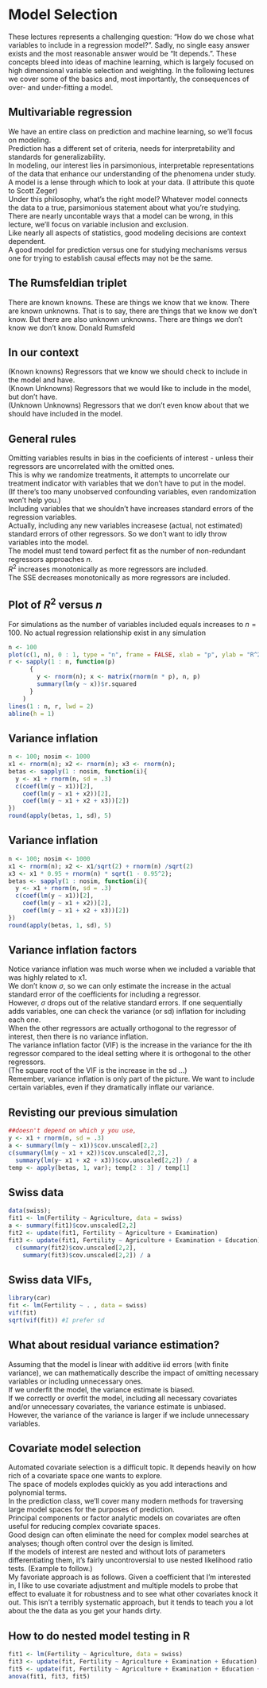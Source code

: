 # Model Selection 

These lectures represents a challenging question: "How do we chose what variables to include in a regression model?". Sadly, no single easy answer exists and the most reasonable answer would be "It depends.". These concepts bleed into ideas of machine learning, which is largely focused on high dimensional variable selection and weighting. In the following lectures we cover some of the basics and, most importantly, the consequences of over- and under-fitting a model.

## Multivariable regression

We have an entire class on prediction and machine learning, so we'll focus on modeling.  
Prediction has a different set of criteria, needs for interpretability and standards for generalizability.  
In modeling, our interest lies in parsimonious, interpretable representations of the data that enhance our understanding of the phenomena under study.  
A model is a lense through which to look at your data. (I attribute this quote to Scott Zeger)  
Under this philosophy, what's the right model? Whatever model connects the data to a true, parsimonious statement about what you're studying.  
There are nearly uncontable ways that a model can be wrong, in this lecture, we'll focus on variable inclusion and exclusion.  
Like nearly all aspects of statistics, good modeling decisions are context dependent.  
A good model for prediction versus one for studying mechanisms versus one for trying to establish causal effects may not be the same.  

## The Rumsfeldian triplet

There are known knowns. These are things we know that we know. There are known unknowns. That is to say, there are things that we know we don't know. But there are also unknown unknowns. There are things we don't know we don't know. Donald Rumsfeld  

## In our context  

(Known knowns) Regressors that we know we should check to include in the model and have.  
(Known Unknowns) Regressors that we would like to include in the model, but don't have.  
(Unknown Unknowns) Regressors that we don't even know about that we should have included in the model.  

## General rules

Omitting variables results in bias in the coeficients of interest - unless their regressors are uncorrelated with the omitted ones.  
This is why we randomize treatments, it attempts to uncorrelate our treatment indicator with variables that we don't have to put in the model.  
(If there's too many unobserved confounding variables, even randomization won't help you.)  
Including variables that we shouldn't have increases standard errors of the regression variables.  
Actually, including any new variables increasese (actual, not estimated) standard errors of other regressors. So we don't want to idly throw variables into the model.  
The model must tend toward perfect fit as the number of non-redundant regressors approaches $n$.  
$R^2$ increases monotonically as more regressors are included.  
The SSE decreases monotonically as more regressors are included.  

## Plot of $R^2$ versus $n$

For simulations as the number of variables included equals increases to $n=100$. No actual regression relationship exist in any simulation

```r
n <- 100
plot(c(1, n), 0 : 1, type = "n", frame = FALSE, xlab = "p", ylab = "R^2")
r <- sapply(1 : n, function(p)
      {
        y <- rnorm(n); x <- matrix(rnorm(n * p), n, p)
        summary(lm(y ~ x))$r.squared 
      }
    )
lines(1 : n, r, lwd = 2)
abline(h = 1)
```

## Variance inflation
```r
n <- 100; nosim <- 1000
x1 <- rnorm(n); x2 <- rnorm(n); x3 <- rnorm(n); 
betas <- sapply(1 : nosim, function(i){
  y <- x1 + rnorm(n, sd = .3)
  c(coef(lm(y ~ x1))[2], 
    coef(lm(y ~ x1 + x2))[2], 
    coef(lm(y ~ x1 + x2 + x3))[2])
})
round(apply(betas, 1, sd), 5)
```

## Variance inflation
```r
n <- 100; nosim <- 1000
x1 <- rnorm(n); x2 <- x1/sqrt(2) + rnorm(n) /sqrt(2)
x3 <- x1 * 0.95 + rnorm(n) * sqrt(1 - 0.95^2); 
betas <- sapply(1 : nosim, function(i){
  y <- x1 + rnorm(n, sd = .3)
  c(coef(lm(y ~ x1))[2], 
    coef(lm(y ~ x1 + x2))[2], 
    coef(lm(y ~ x1 + x2 + x3))[2])
})
round(apply(betas, 1, sd), 5)
```

## Variance inflation factors

Notice variance inflation was much worse when we included a variable that was highly related to x1.  
We don't know $\sigma$, so we can only estimate the increase in the actual standard error of the coefficients for including a regressor.  
However, $\sigma$ drops out of the relative standard errors. If one sequentially adds variables, one can check the variance (or sd) inflation for including each one.  
When the other regressors are actually orthogonal to the regressor of interest, then there is no variance inflation.  
The variance inflation factor (VIF) is the increase in the variance for the ith regressor compared to the ideal setting where it is orthogonal to the other regressors.  
(The square root of the VIF is the increase in the sd ...)  
Remember, variance inflation is only part of the picture. We want to include certain variables, even if they dramatically inflate our variance.  

## Revisting our previous simulation
```r
##doesn't depend on which y you use,
y <- x1 + rnorm(n, sd = .3)
a <- summary(lm(y ~ x1))$cov.unscaled[2,2]
c(summary(lm(y ~ x1 + x2))$cov.unscaled[2,2],
  summary(lm(y~ x1 + x2 + x3))$cov.unscaled[2,2]) / a
temp <- apply(betas, 1, var); temp[2 : 3] / temp[1]
```

## Swiss data
```r
data(swiss); 
fit1 <- lm(Fertility ~ Agriculture, data = swiss)
a <- summary(fit1)$cov.unscaled[2,2]
fit2 <- update(fit1, Fertility ~ Agriculture + Examination)
fit3 <- update(fit1, Fertility ~ Agriculture + Examination + Education)
  c(summary(fit2)$cov.unscaled[2,2],
    summary(fit3)$cov.unscaled[2,2]) / a 
```

## Swiss data VIFs,
```r
library(car)
fit <- lm(Fertility ~ . , data = swiss)
vif(fit)
sqrt(vif(fit)) #I prefer sd 
```

## What about residual variance estimation?

Assuming that the model is linear with additive iid errors (with finite variance), we can mathematically describe the impact of omitting necessary variables or including unnecessary ones.  
If we underfit the model, the variance estimate is biased.  
If we correctly or overfit the model, including all necessary covariates and/or unnecessary covariates, the variance estimate is unbiased.  
However, the variance of the variance is larger if we include unnecessary variables.  

## Covariate model selection

Automated covariate selection is a difficult topic. It depends heavily on how rich of a covariate space one wants to explore.  
The space of models explodes quickly as you add interactions and polynomial terms.  
In the prediction class, we'll cover many modern methods for traversing large model spaces for the purposes of prediction.  
Principal components or factor analytic models on covariates are often useful for reducing complex covariate spaces.  
Good design can often eliminate the need for complex model searches at analyses; though often control over the design is limited.  
If the models of interest are nested and without lots of parameters differentiating them, it's fairly uncontroversial to use nested likelihood ratio tests. (Example to follow.)  
My favoriate approach is as follows. Given a coefficient that I'm interested in, I like to use covariate adjustment and multiple models to probe that effect to evaluate it for robustness and to see what other covariates knock it out. This isn't a terribly systematic approach, but it tends to teach you a lot about the the data as you get your hands dirty.  

## How to do nested model testing in R

```r
fit1 <- lm(Fertility ~ Agriculture, data = swiss)
fit3 <- update(fit, Fertility ~ Agriculture + Examination + Education)
fit5 <- update(fit, Fertility ~ Agriculture + Examination + Education + Catholic + Infant.Mortality)
anova(fit1, fit3, fit5)
```
